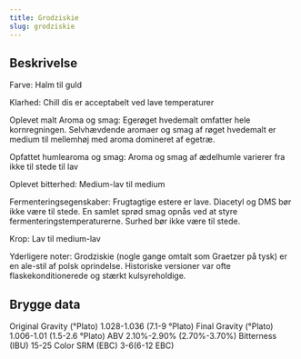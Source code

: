 ```yaml
---
title: Grodziskie
slug: grodziskie
---
```


## Beskrivelse
Farve: Halm til guld

Klarhed: Chill dis er acceptabelt ved lave temperaturer

Oplevet malt Aroma og smag: Egerøget hvedemalt omfatter hele kornregningen. Selvhævdende aromaer og smag af røget hvedemalt er medium til mellemhøj med aroma domineret af egetræ.

Opfattet humlearoma og smag: Aroma og smag af ædelhumle varierer fra ikke til stede til lav

Oplevet bitterhed: Medium-lav til medium

Fermenteringsegenskaber: Frugtagtige estere er lave. Diacetyl og DMS bør ikke være til stede. En samlet sprød smag opnås ved at styre fermenteringstemperaturerne. Surhed bør ikke være til stede.

Krop: Lav til medium-lav

Yderligere noter: Grodziskie (nogle gange omtalt som Graetzer på tysk) er en ale-stil af polsk oprindelse. Historiske versioner var ofte flaskekonditionerede og stærkt kulsyreholdige.



## Brygge data
Original Gravity (°Plato) 1.028-1.036 (7.1-9 °Plato)
Final Gravity  (°Plato) 1.006-1.01 (1.5-2.6 °Plato)
ABV 2.10%-2.90% (2.70%-3.70%)
Bitterness (IBU) 15-25
Color SRM (EBC) 3-6(6-12 EBC)					

